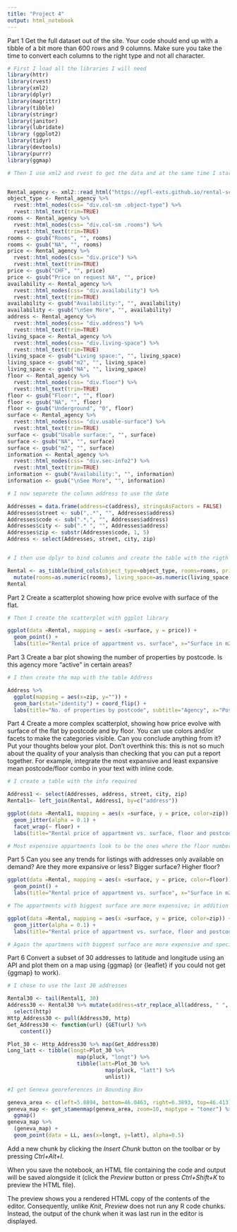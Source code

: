 ```yaml
---
title: "Project 4"
output: html_notebook
---
```


Part 1
Get the full dataset out of the site. Your code should end up with a tibble of a bit more than 600 rows and 9 columns. Make sure you take the time to convert each columns to the right type and not all character.

```r
# First I load all the libraries I will need
library(httr)
library(rvest)
library(xml2)
library(dplyr)
library(magrittr)
library(tibble)
library(stringr)
library(janitor)
library(lubridate)
library (ggplot2)
library(tidyr)
library(devtools)
library(purrr)
library(ggmap)

# Then I use xml2 and rvest to get the data and at the same time I start clean it.


Rental_agency <- xml2::read_html("https://epfl-exts.github.io/rental-scrape/")
object_type <- Rental_agency %>%
  rvest::html_nodes(css= "div.col-sm .object-type") %>%
  rvest::html_text(trim=TRUE)
rooms <- Rental_agency %>%
  rvest::html_nodes(css= "div.col-sm .rooms") %>%
  rvest::html_text(trim=TRUE) 
rooms <- gsub("Rooms", "", rooms)
rooms <- gsub("NA", "", rooms)
price <- Rental_agency %>%
  rvest::html_nodes(css= "div.price") %>%
  rvest::html_text(trim=TRUE)
price <- gsub("CHF", "", price) 
price <- gsub("Price on request NA", "", price)
availability <- Rental_agency %>%
  rvest::html_nodes(css= "div.availability") %>%
  rvest::html_text(trim=TRUE)
availability <- gsub("Availability:", "", availability)
availability <- gsub("\nSee More", "", availability)
address <- Rental_agency %>%
  rvest::html_nodes(css= "div.address") %>%
  rvest::html_text(trim=TRUE)
living_space <- Rental_agency %>%
  rvest::html_nodes(css= "div.living-space") %>%
  rvest::html_text(trim=TRUE)
living_space <- gsub("Living space:", "", living_space)
living_space <- gsub("m2", "", living_space)
living_space <- gsub("NA", "", living_space)
floor <- Rental_agency %>%
  rvest::html_nodes(css= "div.floor") %>%
  rvest::html_text(trim=TRUE)
floor <- gsub("Floor:", "", floor)
floor <- gsub("NA", "", floor)
floor <- gsub("Underground", "0", floor)
surface <- Rental_agency %>%
  rvest::html_nodes(css= "div.usable-surface") %>%
  rvest::html_text(trim=TRUE)
surface <- gsub("Usable surface:", "", surface)
surface <- gsub("NA", "", surface)
surface <- gsub("m2", "", surface)
information <- Rental_agency %>%
  rvest::html_nodes(css= "div.sec-info2") %>%
  rvest::html_text(trim=TRUE)
information <- gsub("Availability:", "", information)
information <- gsub("\nSee More", "", information)

# I now separete the column address to use the date

Addresses = data.frame(address=c(address), stringsAsFactors = FALSE)
Addresses$street <- sub(",.*", "", Addresses$address)
Addresses$code <- sub(".*,", "", Addresses$address)
Addresses$city <- sub(".* ", "", Addresses$address)
Addresses$zip <- substr(Addresses$code, 1, 5)
Address <- select(Addresses, street, city, zip)


# I then use dplyr to bind columns and create the table with the rigth type of column

Rental <- as_tibble(bind_cols(object_type=object_type, rooms=rooms, price=price, living_space=living_space, floor=floor, surface=surface, address=address, availability=availability, information=information)) %>%
  mutate(rooms=as.numeric(rooms), living_space=as.numeric(living_space), price=as.numeric(price), floor=as.numeric(floor), surface=as.numeric(surface)) 
Rental


```



Part 2
Create a scatterplot showing how price evolve with surface of the flat.

```r
# Then I create the scatterplot with ggplot library

ggplot(data =Rental, mapping = aes(x =surface, y = price)) +
  geom_point() +
  labs(title="Rental price of appartment vs. surface", x="Surface in m2", y="Price in CHF")


```


Part 3
Create a bar plot showing the number of properties by postcode. Is this agency more "active" in certain areas?


```r

# I then create the map with the table Address

Address %>%
  ggplot(mapping = aes(x=zip, y="")) +
  geom_bar(stat="identity") + coord_flip() +
  labs(title="No. of properties by postcode", subtitle="Agency", x="Postal Code", y="Number of properties")

```

Part 4
Create a more complex scatterplot, showing how price evolve with surface of the flat by postcode and by floor. You can use colors and/or facets to make the categories visible.
Can you conclude anything from it? Put your thoughts below your plot. Don't overthink this: this is not so much about the quality of your analysis than checking that you can put a report together. For example, integrate the most expansive and least expansive mean postcode/floor combo in your text with inline code.

```r

# I create a table with the info required

Address1 <- select(Addresses, address, street, city, zip)
Rental1<- left_join(Rental, Address1, by=c("address"))

ggplot(data =Rental1, mapping = aes(x =surface, y = price, color=zip)) +
  geom_jitter(alpha = 0.1) +
  facet_wrap(~ floor) +
  labs(title="Rental price of appartment vs. surface, floor and postcode", x="Surface in m2", y="Price in CHF")

# Most expensive appartments look to be the ones where the floor number is not available (probably houses?)  Also regarding the location the most expensive are located in the postcode range numbers 1223 to 1232.

```


Part 5
Can you see any trends for listings with addresses only available on demand? Are 
they more expansive or less? Bigger surface? Higher floor?

```r
ggplot(data =Rental, mapping = aes(x =surface, y = price, color=floor)) +
  geom_point() +
  labs(title="Rental price of appartment vs. surface", x="Surface in m2", y="Price in CHF")

# The appartments with biggest surface are more expensive; in addition if we take into consideration the floor, the ones where the floor number was not communicated seems to be the more expensive.

ggplot(data =Rental, mapping = aes(x =surface, y = price, color=zip)) +
  geom_jitter(alpha = 0.1) +
  labs(title="Rental price of appartment vs. surface, floor and postcode", x="Surface in m2", y="Price in CHF")

# Again the apartmens with biggest surface are more expensive and specially those located in the postcode 1224, 1225, 1226.  

```


Part 6
Convert a subset of 30 addresses to latitude and longitude using an API and plot them on a map using {ggmap} (or {leaflet} if you could not get {ggmap} to work).


```r

# I chose to use the last 30 addresses

Rental30 <- tail(Rental1, 30)
Address30 <- Rental30 %>% mutate(address=str_replace_all(address, " ", "+")) %>% mutate(http=str_c("https://geocode.xyz/",address,"?json=1")) %>% 
  select(http) 
Http_Address30 <- pull(Address30, http)
Get_Address30 <- function(url) {GET(url) %>%
    content()} 

Plot_30 <- Http_Address30 %>% map(Get_Address30)
Long_latt <- tibble(longt=Plot_30 %>%
                      map(pluck, "longt") %>%
                      tibble(latt=Plot_30 %>%
                               map(pluck, "latt") %>%
                               unlist))

#I get Geneva georeferences in Bounding Box

geneva_area <- c(left=5.8894, bottom=46.0463, right=6.3893, top=46.413)
geneva_map <- get_stamenmap(geneva_area, zoom=10, maptype = "toner") %>%
  ggmap()
geneva_map %>%
  (geneva_map) +
  geom_point(data = LL, aes(x=longt, y=latt), alpha=0.5)

```


Add a new chunk by clicking the *Insert Chunk* button on the toolbar or by pressing *Ctrl+Alt+I*.

When you save the notebook, an HTML file containing the code and output will be saved alongside it (click the *Preview* button or press *Ctrl+Shift+K* to preview the HTML file).

The preview shows you a rendered HTML copy of the contents of the editor. Consequently, unlike *Knit*, *Preview* does not run any R code chunks. Instead, the output of the chunk when it was last run in the editor is displayed.

